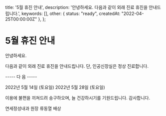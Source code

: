   title: '5월 휴진 안내',
  description: '안녕하세요. 다음과 같이 외래 진료 휴진을 안내드립니다.',
  keywords: [],
  other: { status: "ready", createdAt: "2022-04-25T00:00:00Z" },
};

# 5월 휴진 안내

안녕하세요.

다음과 같이 외래 진료 휴진을 안내드립니다. 단, 인공신장실은 정상 진료합니다.

   ----- 다   음 -----

2022년  5월 14일  (토요일)
2022년  5월 28일  (토요일)

이용에 불편을 끼쳐드려 송구하오며,  늘 건강하시기를 기원드립니다. 
감사합니다.

연세정성내과 원장 류동열 배상
